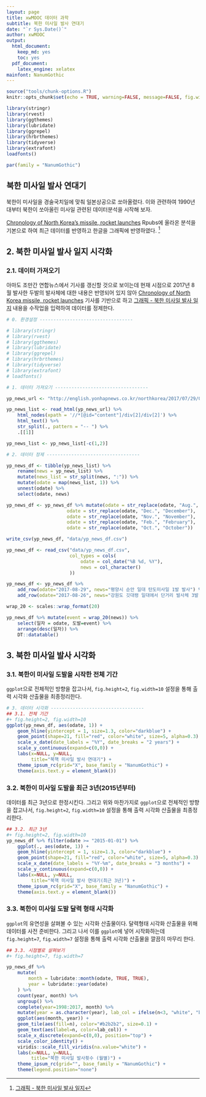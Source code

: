 ```yaml
---
layout: page
title: xwMOOC 데이터 과학
subtitle: 북한 미사일 발사 연대기
date: "`r Sys.Date()`"
author: xwMOOC
output:
  html_document: 
    keep_md: yes
    toc: yes
  pdf_document:
    latex_engine: xelatex
mainfont: NanumGothic
---
```


``` r
source("tools/chunk-options.R")
knitr::opts_chunk$set(echo = TRUE, warning=FALSE, message=FALSE, fig.width=12)

library(stringr)
library(rvest)
library(ggthemes)
library(lubridate)
library(ggrepel)
library(hrbrthemes)
library(tidyverse)
library(extrafont)
loadfonts()

par(family = "NanumGothic")
```


## 북한 미사일 발사 연대기 {#north-korea-missile} 

북한이 미사일을 경술국치일에 맞춰 일본상공으로 쏘아올렸다. 
이와 관련하여 1990년대부터 북한이 쏘아올린 미사일 관련된 데이터분석을 시작해 보자.

[Chronology of North Korea’s missile, rocket launches](http://rpubs.com/hrbrmstr/nkorlaunch) Rpubs에 올라온 
분석을 기본으로 하여 최근 데이터를 반영하고 한글을 그래픽에 반영하였다. [^daum-recent-launch]

[^daum-recent-launch]: [그래픽 - 북한 미사일 발사 일지](http://v.media.daum.net/v/20170829111049783?f=o)

## 2. 북한 미사일 발사 일지 시각화 {#nk-crawl-data}

### 2.1. 데이터 가져오기 {#import-data}

아마도 조만간 연합뉴스에서 기사를 갱신할 것으로 보이는데 현재 시점으로 2017년 8월 발사한 두발의 발사체에 대한 
내용은 반영되어 있지 않아 [Chronology of North Korea missile, rocket launches](http://english.yonhapnews.co.kr/northkorea/2017/07/29/0401000000AEN20170729000700315.html)
기사를 기반으로 하고 [그래픽 - 북한 미사일 발사 일지](http://v.media.daum.net/v/20170829111049783?f=o) 내용을 수작업을 입력하여 데이터를 정제한다.

``` r
# 0. 환경설정 ----------------------------------

# library(stringr)
# library(rvest)
# library(ggthemes)
# library(lubridate)
# library(ggrepel)
# library(hrbrthemes)
# library(tidyverse)
# library(extrafont)
# loadfonts()

# 1. 데이터 가져오기 ----------------------------------

yp_news_url <- "http://english.yonhapnews.co.kr/northkorea/2017/07/29/0401000000AEN20170729000700315.html"

yp_news_list <- read_html(yp_news_url) %>% 
    html_nodes(xpath = '//*[@id="content"]/div[2]/div[2]') %>% 
    html_text() %>% 
    str_split(., pattern = "-- ") %>% 
    .[[1]]

yp_news_list <- yp_news_list[-c(1,2)]

# 2. 데이터 정제 ----------------------------------

yp_news_df <- tibble(yp_news_list) %>% 
    rename(news = yp_news_list) %>% 
    mutate(news_list = str_split(news, ":")) %>% 
    mutate(odate = map(news_list, 1)) %>%
    unnest(odate) %>% 
    select(odate, news)

yp_news_df <- yp_news_df %>% mutate(odate = str_replace(odate, "Aug.", "August"),
                      odate = str_replace(odate, "Dec.", "December"),
                      odate = str_replace(odate, "Nov.", "November"),
                      odate = str_replace(odate, "Feb.", "February"),
                      odate = str_replace(odate, "Oct.", "October")) 

write_csv(yp_news_df, "data/yp_news_df.csv")

yp_news_df <- read_csv("data/yp_news_df.csv",
                       col_types = cols(
                           odate = col_date("%B %d, %Y"),
                           news = col_character()
                       ))

yp_news_df <- yp_news_df %>% 
    add_row(odate="2017-08-29", news="평양시 순안 일대 탄도미사일 1발 발사") %>% 
    add_row(odate="2017-08-26", news="강원도 깃대령 일대에서 단거리 발사체 3발 발사")

wrap_20 <- scales::wrap_format(20)

yp_news_df %>% mutate(event = wrap_20(news)) %>% 
    select(일자 = odate, 도발=event) %>% 
    arrange(desc(일자)) %>% 
    DT::datatable()
```

## 3. 북한 미사일 발사 시각화 {#visualize}

### 3.1. 북한이 미사일 도발을 시작한 전체 기간 {#nk-full-timeline-view}

`ggplot`으로 전체적인 방향을 잡고나서, `fig.height=2`, `fig.width=10` 설정을 통해 출력 시각화 산출물을 최종정리한다.

``` r
# 3. 데이터 시각화 ----------------------------------
## 3.1. 전체 기간 
#+ fig.height=2, fig.width=10
ggplot(yp_news_df, aes(odate, 1)) +
    geom_hline(yintercept = 1, size=1.3, color="darkblue") +
    geom_point(shape=21, fill="red", color="white", size=5, alpha=0.3) +
    scale_x_date(date_labels = "%Y", date_breaks = "2 years") +
    scale_y_continuous(expand=c(0,0)) +
    labs(x=NULL, y=NULL,
         title="북핵 미사일 발사 연대기") +
    theme_ipsum_rc(grid="X", base_family = "NanumGothic") +
    theme(axis.text.y = element_blank())
```

### 3.2. 북한이 미사일 도발을 최근 3년(2015년부터) {#nk-recent-timeline-view}

데이터를 최근 3년으로 한정시킨다. 그리고 위와 마찬가지로 `ggplot`으로 전체적인 방향을 잡고나서, 
`fig.height=2`, `fig.width=10` 설정을 통해 출력 시각화 산출물을 최종정리한다.

``` r
## 3.2. 최근 3년 
#+ fig.height=2, fig.width=10
yp_news_df %>% filter(odate >= "2015-01-01") %>% 
    ggplot(., aes(odate, 1)) +
    geom_hline(yintercept = 1, size=1.3, color="darkblue") +
    geom_point(shape=21, fill="red", color="white", size=5, alpha=0.3) +
    scale_x_date(date_labels = "%Y-%m", date_breaks = "3 months") +
    scale_y_continuous(expand=c(0,0)) +
    labs(x=NULL, y=NULL,
         title="북핵 미사일 발사 연대기(최근 3년)") +
    theme_ipsum_rc(grid="X", base_family = "NanumGothic") +
    theme(axis.text.y = element_blank())
```


### 3.3. 북한이 미사일 도발 달력 형태 시각화 {#nk-tile-view}

`ggplot`의 유연성을 살펴볼 수 있는 시각화 산출물이다.
달력형태 시각화 산출물을 위해 데이터를 사전 준비한다.
그리고 나서 이를 `ggplot`에 넣어 시작화하는데 
`fig.height=7`, `fig.width=7` 설정을 통해 출력 시각화 산출물을 깔끔히 마무리 한다.

``` r

## 3.3. 시점별로 살펴보기
#+ fig.height=7, fig.width=7

yp_news_df %>%
    mutate(
        month = lubridate::month(odate, TRUE, TRUE),
        year = lubridate::year(odate)
    ) %>%
    count(year, month) %>%
    ungroup() %>%
    complete(year=1998:2017, month) %>%
    mutate(year = as.character(year), lab_col = ifelse(n<3, "white", "black")) %>%
    ggplot(aes(month, year)) +
    geom_tile(aes(fill=n), color="#b2b2b2", size=0.1) +
    geom_text(aes(label=n, color=lab_col)) +
    scale_x_discrete(expand=c(0,0), position="top") +
    scale_color_identity() +
    viridis::scale_fill_viridis(na.value="white") +
    labs(x=NULL, y=NULL,
         title="북한 미사일 발사횟수 (월별)") +
    theme_ipsum_rc(grid="", base_family = "NanumGothic") +
    theme(legend.position="none")
```





